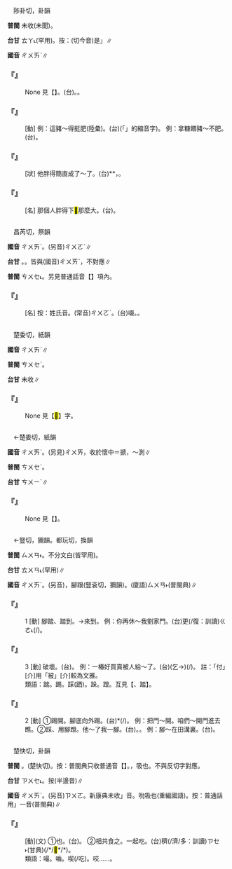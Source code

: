 
=={{ruby|<mark>&#xf93fd;</mark>|ㄔㄨㄞˋ}}==

　陟卦切，卦韻

'''普閩''' 未收(未聞)。

'''台甘''' <rt>ㄊㄚ˪</rt>(罕用)。按：(切今音)是{{ruby|「|ㄉㄨㄚ˪}}」∥

'''國音''' <rt>ㄔㄨㄞˋ</rt>∥

    

==='''『{{ruby|囊|ㄋㄤˊ}}{{ruby|<mark>&#xf93fd;</mark>|ㄔㄨㄞˋ}}』'''===
: None 見【{{ruby|囊|ㄋㄤˊ}}{{ruby|囊|·ㄋㄤˊ}}{{ruby|<mark>&#xf93fd;</mark>|ㄔㄨㄞˋ}}】。(台){{ruby|豬|ㄉㄨ}}{{ruby|/|ㄉㄧ}}{{ruby|胸|ㄏㄧㄥ}}{{ruby|前|ㄐㄧㄥˊ}}{{ruby|近|ㄍㄨㄣ˫}}{{ruby|/|ㄍㄧㄣ˫}}{{ruby|乳|ㄌㄧㄥ}}{{ruby|/|ㄌㄧㄣ}}{{ruby|/|ㄋㄧ}}{{ruby|部|ㄅㆦ˫}}{{ruby|丌|ㆤ}}{{ruby|軟|ㄋㆭˋ}}{{ruby|肉|ㆠㄚㆷ}}。{{ruby|腩|ㄌㆰˋ}}{{ruby|肚|ㄉㆦˋ}}{{ruby|肉|ㆠㄚㆷ}}。
    

==='''『{{ruby|<mark>&#xf93fd;</mark>|ㄔㄨㄞˋ}}』'''===
: [動] 例：這豬～得挺肥(陸彙)。(台){{ruby|<mark>&#xffacb;</mark>|ㄗㆤ}}(「{{ruby|只|ㄐㄧˋ}}{{ruby|個|ㆤˊ}}」的縮音字){{ruby|豬|ㄉㄨ}}{{ruby|/|ㄉㄧ}}{{ruby|<mark>&#xffcb9;</mark>|ㄍㄧㄥ}}{{ruby|<mark>&#xffa42;</mark>|ㄍㄚㆷ}}{{ruby|真|ㄐㄧㄣ}}{{ruby|肥|ㄅㄨㄧˊ}}。 例：拿糠餵豬～不肥。(台){{ruby|用|ㄧㄥ˫}}{{ruby|/|ㄧㆲ˫}}{{ruby|粗|ㄘㆦ}}{{ruby|糠|ㄎㆭ}}{{ruby|飼|ㄑㄧ˫}}{{ruby|豬|ㄉㄨ}}{{ruby|/|ㄉㄧ}}{{ruby|<mark>&#xffcb9;</mark>|ㄍㄧㄥ}}{{ruby|<mark>&#xffa45;</mark>|ㆠㆤ˫}}{{ruby|/|ㆠㄨㆤ˫}}{{ruby|肥|ㄅㄨㄧˊ}}。
    

==='''『{{ruby|囊|ㄋㄤˊ}}{{ruby|囊|·ㄋㄤˊ}}{{ruby|<mark>&#xf93fd;</mark>|ㄔㄨㄞˋ}}』'''===
: [狀] 他胖得簡直成了～了。(台){{ruby|伊|ㄧ}}{{ruby|肥|ㄅㄨㄧˊ}}{{ruby|<mark>&#xffa42;</mark>|ㄍㄚㆷ}}{{ruby|胸|ㄏㄧㄥ}}{{ruby|前|ㄐㄧㄥˊ}}{{ruby|肉|ㆠㄚㆷ}}{{ruby|腩|ㄌㆰ˪}}*{{ruby|腩|ㄌㆰ˪}}*，{{ruby|恰|ㄍㄚㆷ}}{{ruby|若|ㄋㄚˋ}}{{ruby|像|ㄑㄧㆧ˫}}{{ruby|/|ㄑㄧㆫ˫}}{{ruby|<mark>&#xfa046;</mark>|ㄏㆰ˪}}{{ruby|浡|ㄆㄨㆷ ͘}}{{ruby|咧|ㄌㆤ˪}}。
    

==='''『{{ruby|下|ㄒㄧㄚˋ}}{{ruby|<mark>&#xf93fd;</mark>|ㄔㄨㄞˋ}}』'''===
: [名] 那個人胖得下<mark>&#xf93fd;</mark>那麼大。(台){{ruby|<mark>&#xf8fbe;</mark>|ㄏㄧㆵ}}{{ruby|個|ㆤˊ}}{{ruby|人|ㄌㄤˊ}}{{ruby|肥|ㄅㄨㄧˊ}}{{ruby|<mark>&#xffa42;</mark>|ㄍㄚㆷ}}{{ruby|腄|ㄙㆤˊ}}{{ruby|肉|ㆠㄚㆷ}}{{ruby|墜|ㄊㄨㄧ˫}}{{ruby|<mark>&#xffa42;</mark>|ㄍㄚㆷ}}{{ruby|<mark>&#xf9075;</mark>|ㄏㄧㄚㆷ}}{{ruby|大|ㄉㄨㄚ˫}}{{ruby|塊|ㄉㆤ˪}}。
    

=={{ruby|啜|ㄔㄨㄞˋ}}==

　昌芮切，祭韻

'''國音''' <rt>ㄔㄨㄞˋ</rt>。(另音)<rt>ㄔㄨㄛˋ</rt>∥

'''台甘''' {{ruby|(文)|ㄘㄨㄚㆵ}}{{ruby|、|ㄉㄨㄚㆵ}}{{ruby|、|ㄗㄨㄚㆵ}}。{{ruby|(語)|ㄘㆤㆷ}}。皆與(國音)<rt>ㄔㄨㄞˋ</rt>，不對應∥

'''普閩''' <rt>ㄘㄨㆤ˪</rt>。另見普通話音【{{ruby|啜|ㄔㄨㄛˋ}}】項內。

    

==='''『{{ruby|啜|ㄔㄨㄞˋ}}』'''===
: [名] 按：姓氏音。(常音)<rt>ㄔㄨㄛˋ</rt>。(台)啜{{ruby|(文)|ㄘㄨㄚㆵ}}{{ruby|、|ㄉㄨㄚㆵ}}{{ruby|、|ㄗㄨㄚㆵ}}。{{ruby|(語)|ㄘㆤㆷ}}。
    

=={{ruby|<mark>&#xffef3;</mark>|ㄔㄨㄞˋ}}==

　楚委切，紙韻

'''國音''' <rt>ㄔㄨㄞˋ</rt>∥

'''普閩''' <rt>ㄘㄨㆤˋ</rt>。

'''台甘''' 未收∥

    

==='''『{{ruby|<mark>&#xffee8;</mark>|ㄓㄥˋ}}{{ruby|<mark>&#xffef3;</mark>|ㄔㄨㄞˋ}}』'''===
: None 見【<mark>&#xffee8;</mark>】字。
    

=={{ruby|揣|ㄔㄨㄞˋ}}==

　←楚委切，紙韻

'''國音''' <rt>ㄔㄨㄞˋ</rt>。(另見)<rt>ㄔㄨㄞ</rt>，收於懷中＝搋{{ruby|。|ㄔㄨㄞˇ}}，～測∥

'''普閩''' <rt>ㄘㄨㆤˋ</rt>。

'''台甘''' <rt>ㄘㄨㄧˋ</rt>∥

    

==='''『{{ruby|掙|ㄓㄥˋ}}{{ruby|揣|ㄔㄨㄞˋ}}』'''===
: None 見【{{ruby|掙|ㄓㄥˋ}}】。
    

=={{ruby|踹|ㄔㄨㄞˋ}}==

　←豎{{ruby|兗|ㄧㄢˇ}}切，獮韻。都玩切，換韻

'''普閩''' <rt>ㄙㄨㄢ˫</rt>{{ruby|、|ㄉㄨㄢ˪}}。不分文白(皆罕用)。

'''台甘''' <rt>ㄊㄨㄢ˪</rt>(罕用)∥

'''國音''' <rt>ㄔㄨㄞˋ</rt>。(另音){{ruby|(文)|ㄕㄨㄢˋ}}，腳跟(豎袞切，獮韻)。(廈語)<rt>ㄙㄨㄢ˫</rt>(普閩典)∥

    

==='''『{{ruby|踹|ㄔㄨㄞˋ}}』'''===
:1  [動] 腳踏、踏到。→來到。 例：你再休～我劉家門。(台){{ruby|汝|ㄌㄧˋ}}{{ruby|<mark>&#xffb49;</mark>|ㄇㄞ˪}}更(/復：訓讀)<rt>ㄍㄜ˪</rt>{{ruby|/|ㄍㄜㆷ}}{{ruby|來|ㄌㄞˊ}}{{ruby|踏|ㄉㄚㆷ ͘}}(/{{ruby|<mark>&#xf8fca;</mark>|ㄏㄨㄚㆷ ͘}}){{ruby|到|ㄍㄠ˪}}{{ruby|阮|ㆣㄨㄣˋ}}{{ruby|/|ㆣㄨㄢˋ}}{{ruby|劉|ㄌㄠˊ}}{{ruby|家|·ㄍㄚ}}{{ruby|丌|ㆤ}}{{ruby|門|ㄇㆭˊ}}。
    

==='''『{{ruby|踹|ㄔㄨㄞˋ}}』'''===
:3  [動] 破壞。(台){{ruby|破|ㄆㄜ˪}}{{ruby|壞|ㄏㄨㄞ˫}}。 例：一樁好買賣被人給～了。(台){{ruby|一|ㄐㄧㆵ ͘}}{{ruby|筆|ㄅㄧㆵ}}{{ruby|好|ㄏㄜˋ}}{{ruby|生|ㄒㄧㄥ}}{{ruby|理|ㄌㄧˋ}}(乞→){{ruby|去|ㄎㄧ˪}}{{ruby|付|ㄏㆦ˫}}{{ruby|人|ㄌㄤ˫}}{{ruby|破|ㄆㄜ˪}}{{ruby|壞|ㄏㄨㄞ˫}}(/{{ruby|<mark>&#xffad2;</mark>|ㄌㆲ˪}}{{ruby|破|ㄆㄨㄚ˪}}){{ruby|去|ㄎㄧ˪}}。 註：「付」[介]用「被」[介]較為文雅。
:類語：踹。踢。踩(跴)。跺。蹬。互見【{{ruby|蹚|ㄊㄤ}}、踏】。
:
    

==='''『{{ruby|踹|ㄔㄨㄞˋ}}』'''===
:2  [動] ①踢開。腳底向外踢。(台){{ruby|<mark>&#xf91e7;</mark>|ㄗㆰ˪}}*(/{{ruby|<mark>&#xf8fd9;</mark>|ㄌㆰ˪}}){{ruby|開|ㄎㄨㄧ}}。 例：把門～開。咱們～開門進去瞧。②踩、用腳蹬。他～了我一腳。(台){{ruby|伊|ㄧ}}{{ruby|共|ㄍㄚ˫}}{{ruby|我|ㆣㄨㄚˋ}}{{ruby|<mark>&#xffafc;</mark>|ㄌㄚㆴ}}{{ruby|一|ㄐㄧㆵ ͘}}{{ruby|下|·ㆤ˫}}。{{ruby|我|ㆣㄨㄚˋ}}{{ruby|去|ㄎㄧ˪}}{{ruby|付|ㄏㆦ˫}}{{ruby|伊|ㄧ}}{{ruby|<mark>&#xffafc;</mark>|ㄌㄚㆴ}}{{ruby|著|ㄉㄧㄜㆷ ͘}}。 例：腳～在田溝裏。(台){{ruby|骹|ㄎㄚ}}{{ruby|<mark>&#xffafc;</mark>|ㄌㄚㆴ}}{{ruby|落|ㄌㄜㆷ ͘}}{{ruby|去|ㄎㄧ˪}}{{ruby|田|ㄘㄢˊ}}{{ruby|溝|ㄍㄠ}}{{ruby|底|ㄉㄨㆤˋ}}{{ruby|/|ㄉㆤˋ}}。
    

=={{ruby|嘬|ㄔㄨㄞˋ}}==

　楚快切，卦韻

'''普閩''' {{ruby|(文)|ㄘㄨㄞ˪}}。{{ruby|(白)|ㄘㄨㆤ˪}}(楚快切)。按：普閩典只收普通音【{{ruby|嘬|ㄗㄨㄛ}}】。{{ruby|吮|ㄕㄨㄣˇ}}，吸也。不與反切字對應。

'''台甘''' <rt>ㄗㄨㆤ˪</rt>。按{{ruby|：|ㄘㄨㆤ˪}}{{ruby|→|ㄗㄨㆤ˪}}(半邊音)∥

'''國音''' <rt>ㄔㄨㄞˋ</rt>。(另音)<rt>ㄗㄨㄛ</rt>。新康典未收{{ruby|「|ㄗㄨㄛ}}」音。吮吸也(重編國語)。按：普通話用{{ruby|「|ㄗㄨㄛ}}」一音(普閩典)∥

    

==='''『{{ruby|嘬|ㄔㄨㄞˋ}}』'''===
: [動](文) ①{{ruby|嚙|ㄋㄧㄝˋ}}也。(台){{ruby|喫|ㄎㄨㆤ˪}}{{ruby|/|ㄎㆤ˪}}。 ②相共食之。一起吃。(台){{ruby|胡|ㄏㆦˊ}}{{ruby|蠅|ㄒㄧㄣˊ}}{{ruby|蚊|ㆠㄤˋ}}{{ruby|仔|ㄚ}}穧(/濟/多：訓讀)<rt>ㄗㆤ˫</rt>{{ruby|/|ㄗㄨㆤ˫}}{{ruby|相|ㄒㄧㄜ}}{{ruby|/|ㄙㆩ}}{{ruby|合|ㄍㄚㆴ}}{{ruby|噆|ㄗㆰ}}(甘典)(/{{ruby|沾|ㄗㆰ}}*/<mark>&#xf8158;</mark>*/{{ruby|喒|ㄗㆰ}}*)。
:類語：嘬。嚙。喫(/吃)。咬……。
:
    
